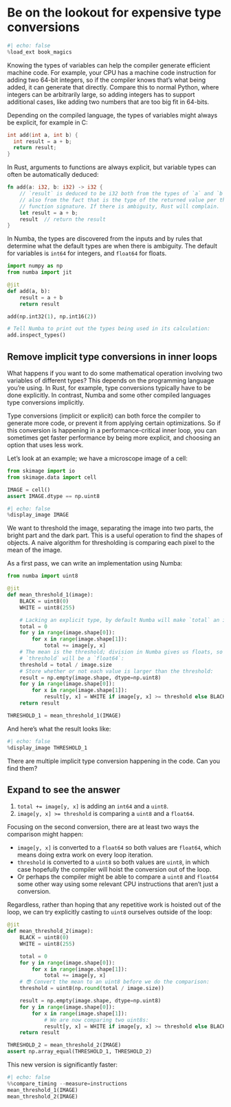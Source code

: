 # Be on the lookout for expensive type conversions

```python
#| echo: false
%load_ext book_magics
```

Knowing the types of variables can help the compiler generate efficient machine code.
For example, your CPU has a machine code instruction for adding two 64-bit integers, so if the compiler knows that's what being added, it can generate that directly.
Compare this to normal Python, where integers can be arbitrarily large, so adding integers has to support additional cases, like adding two numbers that are too big fit in 64-bits.

Depending on the compiled language, the types of variables might always be explicit, for example in C:

```c
int add(int a, int b) {
  int result = a + b;
  return result;
}
```

In Rust, arguments to functions are always explicit, but variable types can often be automatically deduced:

```rust
fn add(a: i32, b: i32) -> i32 {
    // `result` is deduced to be i32 both from the types of `a` and `b`, but
    // also from the fact that is the type of the returned value per the
    // function signature. If there is ambiguity, Rust will complain.
    let result = a + b;
    result  // return the result
}
```

In Numba, the types are discovered from the inputs and by rules that determine what the default types are when there is ambiguity.
The default for variables is `int64` for integers, and `float64` for floats.

```python
import numpy as np
from numba import jit

@jit
def add(a, b):
    result = a + b
    return result

add(np.int32(1), np.int16(2))

# Tell Numba to print out the types being used in its calculation:
add.inspect_types()
```

## Remove implicit type conversions in inner loops

What happens if you want to do some mathematical operation involving two variables of different types?
This depends on the programming language you're using.
In Rust, for example, type conversions typically have to be done explicitly.
In contrast, Numba and some other compiled languages type conversions implicitly.

Type conversions (implicit or explicit) can both force the compiler to generate more code, or prevent it from applying certain optimizations.
So if this conversion is happening in a performance-critical inner loop, you can sometimes get faster performance by being more explicit, and choosing an option that uses less work.

Let's look at an example; we have a microscope image of a cell:

```python
from skimage import io
from skimage.data import cell

IMAGE = cell()
assert IMAGE.dtype == np.uint8
```

```python
#| echo: false
%display_image IMAGE
```

We want to threshold the image, separating the image into two parts, the bright part and the dark part.
This is a useful operation to find the shapes of objects.
A naive algorithm for thresholding is comparing each pixel to the mean of the image.

As a first pass, we can write an implementation using Numba:

```python
from numba import uint8

@jit
def mean_threshold_1(image):
    BLACK = uint8(0)
    WHITE = uint8(255)

    # Lacking an explicit type, by default Numba will make `total` an int64:
    total = 0
    for y in range(image.shape[0]):
        for x in range(image.shape[1]):
            total += image[y, x]
    # The mean is the threshold; division in Numba gives us floats, so
    # `threshold` will be a `float64`:
    threshold = total / image.size
    # Store whether or not each value is larger than the threshold:
    result = np.empty(image.shape, dtype=np.uint8)
    for y in range(image.shape[0]):
        for x in range(image.shape[1]):
            result[y, x] = WHITE if image[y, x] >= threshold else BLACK
    return result

THRESHOLD_1 = mean_threshold_1(IMAGE)
```

And here's what the result looks like:

```python
#| echo: false
%display_image THRESHOLD_1
```

There are multiple implicit type conversion happening in the code.
Can you find them?

::: {.callout-tip collapse="true"}
## Expand to see the answer
1. `total += image[y, x]` is adding an `int64` and a `uint8`.
2. `image[y, x] >= threshold` is comparing a `uint8` and a `float64`.
:::

Focusing on the second conversion, there are at least two ways the comparison might happen:

* `image[y, x]` is converted to a `float64` so both values are `float64`, which means doing extra work on every loop iteration.
* `threshold` is converted to a `uint8` so both values are `uint8`, in which case hopefully the compiler will hoist the conversion out of the loop.
* Or perhaps the compiler might be able to compare a `uint8` and `float64` some other way using some relevant CPU instructions that aren't just a conversion.

Regardless, rather than hoping that any repetitive work is hoisted out of the loop, we can try explicitly casting to `uint8` ourselves outside of the loop:

```python
@jit
def mean_threshold_2(image):
    BLACK = uint8(0)
    WHITE = uint8(255)

    total = 0
    for y in range(image.shape[0]):
        for x in range(image.shape[1]):
            total += image[y, x]
    # 😎 Convert the mean to an uint8 before we do the comparison:
    threshold = uint8(np.round(total / image.size))

    result = np.empty(image.shape, dtype=np.uint8)
    for y in range(image.shape[0]):
        for x in range(image.shape[1]):
            # We are now comparing two uint8s:
            result[y, x] = WHITE if image[y, x] >= threshold else BLACK
    return result

THRESHOLD_2 = mean_threshold_2(IMAGE)
assert np.array_equal(THRESHOLD_1, THRESHOLD_2)
```

This new version is significantly faster:

```python
#| echo: false
%%compare_timing --measure=instructions
mean_threshold_1(IMAGE)
mean_threshold_2(IMAGE)
```
